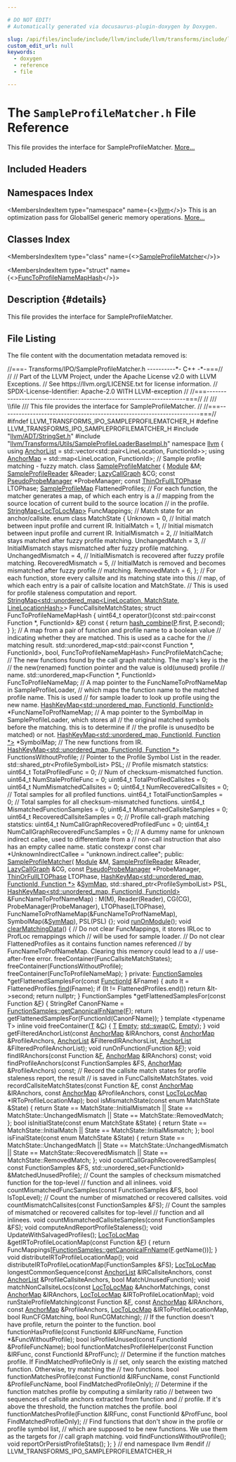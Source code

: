 ```yaml
---

# DO NOT EDIT!
# Automatically generated via docusaurus-plugin-doxygen by Doxygen.

slug: /api/files/include/include/llvm/include/llvm/transforms/include/llvm/transforms/ipo/sampleprofilematcher-h
custom_edit_url: null
keywords:
  - doxygen
  - reference
  - file

---
```





# The `SampleProfileMatcher.h` File Reference

<DoxygenPage pluginConfig={pluginConfig}>

This file provides the interface for SampleProfileMatcher. <a href="#details">More...</a>

## Included Headers

<IncludesList>
<IncludesListItem
  filePath="llvm/ADT/StringSet.h"
  permalink="/docs/api/files/include/include/llvm/include/llvm/adt/stringset-h"
  isLocal="true" />
<IncludesListItem
  filePath="llvm/Transforms/Utils/SampleProfileLoaderBaseImpl.h"
  permalink="/docs/api/files/include/include/llvm/include/llvm/transforms/include/llvm/transforms/utils/sampleprofileloaderbaseimpl-h"
  isLocal="true" />
</IncludesList>

## Namespaces Index

<MembersIndex>

<MembersIndexItem
  type="namespace"
  name={<><a href="/docs/api/namespaces/llvm">llvm</a></>}>
This is an optimization pass for GlobalISel generic memory operations. <a href="/docs/api/namespaces/llvm/#details">More...</a>
</MembersIndexItem>

</MembersIndex>

## Classes Index

<MembersIndex>

<MembersIndexItem
  type="class"
  name={<><a href="/docs/api/classes/llvm/sampleprofilematcher">SampleProfileMatcher</a></>}>
</MembersIndexItem>

<MembersIndexItem
  type="struct"
  name={<><a href="/docs/api/structs/llvm/sampleprofilematcher/functoprofilenamemaphash">FuncToProfileNameMapHash</a></>}>
</MembersIndexItem>

</MembersIndex>

## Description {#details}

This file provides the interface for SampleProfileMatcher.

## File Listing

The file content with the documentation metadata removed is:

<ProgramListing>

<Link id="l00001" /><CodeLine lineNumber="1"><Highlight kind="comment">//===- Transforms/IPO/SampleProfileMatcher.h ----------&#42;- C++ -&#42;-===//</Highlight><Highlight kind="normal"></Highlight></CodeLine>
<Link id="l00002" /><CodeLine lineNumber="2"><Highlight kind="normal"></Highlight><Highlight kind="comment">//</Highlight><Highlight kind="normal"></Highlight></CodeLine>
<Link id="l00003" /><CodeLine lineNumber="3"><Highlight kind="normal"></Highlight><Highlight kind="comment">// Part of the LLVM Project, under the Apache License v2.0 with LLVM Exceptions.</Highlight><Highlight kind="normal"></Highlight></CodeLine>
<Link id="l00004" /><CodeLine lineNumber="4"><Highlight kind="normal"></Highlight><Highlight kind="comment">// See https://llvm.org/LICENSE.txt for license information.</Highlight><Highlight kind="normal"></Highlight></CodeLine>
<Link id="l00005" /><CodeLine lineNumber="5"><Highlight kind="normal"></Highlight><Highlight kind="comment">// SPDX-License-Identifier: Apache-2.0 WITH LLVM-exception</Highlight><Highlight kind="normal"></Highlight></CodeLine>
<Link id="l00006" /><CodeLine lineNumber="6"><Highlight kind="normal"></Highlight><Highlight kind="comment">//</Highlight><Highlight kind="normal"></Highlight></CodeLine>
<Link id="l00007" /><CodeLine lineNumber="7"><Highlight kind="normal"></Highlight><Highlight kind="comment">//===----------------------------------------------------------------------===//</Highlight><Highlight kind="normal"></Highlight></CodeLine>
<Link id="l00008" /><CodeLine lineNumber="8"><Highlight kind="normal"></Highlight><Highlight kind="comment">//</Highlight><Highlight kind="comment"></Highlight></CodeLine>
<Link id="l00009" /><CodeLine lineNumber="9"><Highlight kind="comment">/// \\file</Highlight></CodeLine>
<Link id="l00010" /><CodeLine lineNumber="10"><Highlight kind="comment">/// This file provides the interface for SampleProfileMatcher.</Highlight><Highlight kind="normal"></Highlight></CodeLine>
<Link id="l00011" /><CodeLine lineNumber="11"><Highlight kind="normal"></Highlight><Highlight kind="comment">//</Highlight><Highlight kind="normal"></Highlight></CodeLine>
<Link id="l00012" /><CodeLine lineNumber="12"><Highlight kind="normal"></Highlight><Highlight kind="comment">//===----------------------------------------------------------------------===//</Highlight><Highlight kind="normal"></Highlight></CodeLine>
<Link id="l00013" /><CodeLine lineNumber="13"><Highlight kind="normal"></Highlight></CodeLine>
<Link id="l00014" /><CodeLine lineNumber="14"><Highlight kind="normal"></Highlight><Highlight kind="preprocessor">#ifndef LLVM&#95;TRANSFORMS&#95;IPO&#95;SAMPLEPROFILEMATCHER&#95;H</Highlight><Highlight kind="normal"></Highlight></CodeLine>
<Link id="l00015" /><CodeLine lineNumber="15"><Highlight kind="normal"></Highlight><Highlight kind="preprocessor">#define LLVM&#95;TRANSFORMS&#95;IPO&#95;SAMPLEPROFILEMATCHER&#95;H</Highlight><Highlight kind="normal"></Highlight></CodeLine>
<Link id="l00016" /><CodeLine lineNumber="16"><Highlight kind="normal"></Highlight></CodeLine>
<Link id="l00017" /><CodeLine lineNumber="17"><Highlight kind="normal"></Highlight><Highlight kind="preprocessor">#include &quot;<a href="/docs/api/files/include/include/llvm/include/llvm/adt/stringset-h">llvm/ADT/StringSet.h</a>&quot;</Highlight><Highlight kind="normal"></Highlight></CodeLine>
<Link id="l00018" /><CodeLine lineNumber="18"><Highlight kind="normal"></Highlight><Highlight kind="preprocessor">#include &quot;<a href="/docs/api/files/include/include/llvm/include/llvm/transforms/include/llvm/transforms/utils/sampleprofileloaderbaseimpl-h">llvm/Transforms/Utils/SampleProfileLoaderBaseImpl.h</a>&quot;</Highlight><Highlight kind="normal"></Highlight></CodeLine>
<Link id="l00019" /><CodeLine lineNumber="19"><Highlight kind="normal"></Highlight></CodeLine>
<Link id="l00020" /><CodeLine lineNumber="20"><Highlight kind="normal"></Highlight><Highlight kind="keyword">namespace </Highlight><Highlight kind="normal"><a href="/docs/api/namespaces/llvm">llvm</a> &#123;</Highlight></CodeLine>
<Link id="l00021" /><CodeLine lineNumber="21"><Highlight kind="normal"></Highlight></CodeLine>
<Link id="l00022" /><CodeLine lineNumber="22" lineLink="/docs/api/namespaces/llvm/#ab922ecb2ac147fd3b2816cd1182932d3"><Highlight kind="normal"></Highlight><Highlight kind="keyword">using </Highlight><Highlight kind="normal"><a href="/docs/api/namespaces/llvm/#ab922ecb2ac147fd3b2816cd1182932d3">AnchorList</a> = std::vector&lt;std::pair&lt;LineLocation, FunctionId&gt;&gt;;</Highlight></CodeLine>
<Link id="l00023" /><CodeLine lineNumber="23" lineLink="/docs/api/namespaces/llvm/#a119c56314c891b1049f631457144812f"><Highlight kind="normal"></Highlight><Highlight kind="keyword">using </Highlight><Highlight kind="normal"><a href="/docs/api/namespaces/llvm/#a119c56314c891b1049f631457144812f">AnchorMap</a> = std::map&lt;LineLocation, FunctionId&gt;;</Highlight></CodeLine>
<Link id="l00024" /><CodeLine lineNumber="24"><Highlight kind="normal"></Highlight></CodeLine>
<Link id="l00025" /><CodeLine lineNumber="25"><Highlight kind="normal"></Highlight><Highlight kind="comment">// Sample profile matching - fuzzy match.</Highlight><Highlight kind="normal"></Highlight></CodeLine>
<Link id="l00026" /><CodeLine lineNumber="26" lineLink="/docs/api/classes/llvm/sampleprofilematcher"><Highlight kind="normal"></Highlight><Highlight kind="keyword">class </Highlight><Highlight kind="normal"><a href="/docs/api/classes/llvm/sampleprofilematcher/#a9d575a750ffea9476649ae2b753350af">SampleProfileMatcher</a> &#123;</Highlight></CodeLine>
<Link id="l00027" /><CodeLine lineNumber="27"><Highlight kind="normal">  <a href="/docs/api/classes/llvm/module">Module</a> &amp;M;</Highlight></CodeLine>
<Link id="l00028" /><CodeLine lineNumber="28"><Highlight kind="normal">  <a href="/docs/api/classes/llvm/sampleprof/sampleprofilereader">SampleProfileReader</a> &amp;Reader;</Highlight></CodeLine>
<Link id="l00029" /><CodeLine lineNumber="29"><Highlight kind="normal">  <a href="/docs/api/classes/llvm/lazycallgraph">LazyCallGraph</a> &amp;CG;</Highlight></CodeLine>
<Link id="l00030" /><CodeLine lineNumber="30"><Highlight kind="normal">  </Highlight><Highlight kind="keyword">const</Highlight><Highlight kind="normal"> <a href="/docs/api/classes/llvm/pseudoprobemanager">PseudoProbeManager</a> &#42;ProbeManager;</Highlight></CodeLine>
<Link id="l00031" /><CodeLine lineNumber="31"><Highlight kind="normal">  </Highlight><Highlight kind="keyword">const</Highlight><Highlight kind="normal"> <a href="/docs/api/namespaces/llvm/#a5d737fb4258bb27586a1bffd557fbb49">ThinOrFullLTOPhase</a> LTOPhase;</Highlight></CodeLine>
<Link id="l00032" /><CodeLine lineNumber="32"><Highlight kind="normal">  <a href="/docs/api/classes/llvm/sampleprof/sampleprofilemap">SampleProfileMap</a> FlattenedProfiles;</Highlight></CodeLine>
<Link id="l00033" /><CodeLine lineNumber="33"><Highlight kind="normal">  </Highlight><Highlight kind="comment">// For each function, the matcher generates a map, of which each entry is a</Highlight><Highlight kind="normal"></Highlight></CodeLine>
<Link id="l00034" /><CodeLine lineNumber="34"><Highlight kind="normal">  </Highlight><Highlight kind="comment">// mapping from the source location of current build to the source location</Highlight><Highlight kind="normal"></Highlight></CodeLine>
<Link id="l00035" /><CodeLine lineNumber="35"><Highlight kind="normal">  </Highlight><Highlight kind="comment">// in the profile.</Highlight><Highlight kind="normal"></Highlight></CodeLine>
<Link id="l00036" /><CodeLine lineNumber="36"><Highlight kind="normal">  <a href="/docs/api/classes/llvm/stringmap">StringMap&lt;LocToLocMap&gt;</a> FuncMappings;</Highlight></CodeLine>
<Link id="l00037" /><CodeLine lineNumber="37"><Highlight kind="normal"></Highlight></CodeLine>
<Link id="l00038" /><CodeLine lineNumber="38"><Highlight kind="normal">  </Highlight><Highlight kind="comment">// Match state for an anchor/callsite.</Highlight><Highlight kind="normal"></Highlight></CodeLine>
<Link id="l00039" /><CodeLine lineNumber="39"><Highlight kind="normal">  </Highlight><Highlight kind="keyword">enum class</Highlight><Highlight kind="normal"> MatchState &#123;</Highlight></CodeLine>
<Link id="l00040" /><CodeLine lineNumber="40"><Highlight kind="normal">    Unknown = 0,</Highlight></CodeLine>
<Link id="l00041" /><CodeLine lineNumber="41"><Highlight kind="normal">    </Highlight><Highlight kind="comment">// Initial match between input profile and current IR.</Highlight><Highlight kind="normal"></Highlight></CodeLine>
<Link id="l00042" /><CodeLine lineNumber="42"><Highlight kind="normal">    InitialMatch = 1,</Highlight></CodeLine>
<Link id="l00043" /><CodeLine lineNumber="43"><Highlight kind="normal">    </Highlight><Highlight kind="comment">// Initial mismatch between input profile and current IR.</Highlight><Highlight kind="normal"></Highlight></CodeLine>
<Link id="l00044" /><CodeLine lineNumber="44"><Highlight kind="normal">    InitialMismatch = 2,</Highlight></CodeLine>
<Link id="l00045" /><CodeLine lineNumber="45"><Highlight kind="normal">    </Highlight><Highlight kind="comment">// InitialMatch stays matched after fuzzy profile matching.</Highlight><Highlight kind="normal"></Highlight></CodeLine>
<Link id="l00046" /><CodeLine lineNumber="46"><Highlight kind="normal">    UnchangedMatch = 3,</Highlight></CodeLine>
<Link id="l00047" /><CodeLine lineNumber="47"><Highlight kind="normal">    </Highlight><Highlight kind="comment">// InitialMismatch stays mismatched after fuzzy profile matching.</Highlight><Highlight kind="normal"></Highlight></CodeLine>
<Link id="l00048" /><CodeLine lineNumber="48"><Highlight kind="normal">    UnchangedMismatch = 4,</Highlight></CodeLine>
<Link id="l00049" /><CodeLine lineNumber="49"><Highlight kind="normal">    </Highlight><Highlight kind="comment">// InitialMismatch is recovered after fuzzy profile matching.</Highlight><Highlight kind="normal"></Highlight></CodeLine>
<Link id="l00050" /><CodeLine lineNumber="50"><Highlight kind="normal">    RecoveredMismatch = 5,</Highlight></CodeLine>
<Link id="l00051" /><CodeLine lineNumber="51"><Highlight kind="normal">    </Highlight><Highlight kind="comment">// InitialMatch is removed and becomes mismatched after fuzzy profile</Highlight><Highlight kind="normal"></Highlight></CodeLine>
<Link id="l00052" /><CodeLine lineNumber="52"><Highlight kind="normal">    </Highlight><Highlight kind="comment">// matching.</Highlight><Highlight kind="normal"></Highlight></CodeLine>
<Link id="l00053" /><CodeLine lineNumber="53"><Highlight kind="normal">    RemovedMatch = 6,</Highlight></CodeLine>
<Link id="l00054" /><CodeLine lineNumber="54"><Highlight kind="normal">  &#125;;</Highlight></CodeLine>
<Link id="l00055" /><CodeLine lineNumber="55"><Highlight kind="normal"></Highlight></CodeLine>
<Link id="l00056" /><CodeLine lineNumber="56"><Highlight kind="normal">  </Highlight><Highlight kind="comment">// For each function, store every callsite and its matching state into this</Highlight><Highlight kind="normal"></Highlight></CodeLine>
<Link id="l00057" /><CodeLine lineNumber="57"><Highlight kind="normal">  </Highlight><Highlight kind="comment">// map, of which each entry is a pair of callsite location and MatchState.</Highlight><Highlight kind="normal"></Highlight></CodeLine>
<Link id="l00058" /><CodeLine lineNumber="58"><Highlight kind="normal">  </Highlight><Highlight kind="comment">// This is used for profile staleness computation and report.</Highlight><Highlight kind="normal"></Highlight></CodeLine>
<Link id="l00059" /><CodeLine lineNumber="59"><Highlight kind="normal">  <a href="/docs/api/classes/llvm/stringmap">StringMap&lt;std::unordered&#95;map&lt;LineLocation, MatchState, LineLocationHash&gt;</a>&gt;</Highlight></CodeLine>
<Link id="l00060" /><CodeLine lineNumber="60"><Highlight kind="normal">      FuncCallsiteMatchStates;</Highlight></CodeLine>
<Link id="l00061" /><CodeLine lineNumber="61"><Highlight kind="normal"></Highlight></CodeLine>
<Link id="l00062" /><CodeLine lineNumber="62"><Highlight kind="normal">  </Highlight><Highlight kind="keyword">struct </Highlight><Highlight kind="normal">FuncToProfileNameMapHash &#123;</Highlight></CodeLine>
<Link id="l00063" /><CodeLine lineNumber="63"><Highlight kind="normal">    uint64&#95;t</Highlight></CodeLine>
<Link id="l00064" /><CodeLine lineNumber="64"><Highlight kind="normal">    operator()(</Highlight><Highlight kind="keyword">const</Highlight><Highlight kind="normal"> std::pair&lt;const Function &#42;, FunctionId&gt; &amp;<a href="/docs/api/files/lib/lib/option/option-cpp/#a04665169063c8ca1f2ea96c27fc7c2b2">P</a>)</Highlight><Highlight kind="keyword"> const </Highlight><Highlight kind="normal">&#123;</Highlight></CodeLine>
<Link id="l00065" /><CodeLine lineNumber="65"><Highlight kind="normal">      </Highlight><Highlight kind="keywordflow">return</Highlight><Highlight kind="normal"> <a href="/docs/api/namespaces/llvm/#add71474638430694c84640146383fc44">hash&#95;combine</a>(<a href="/docs/api/files/lib/lib/option/option-cpp/#a04665169063c8ca1f2ea96c27fc7c2b2">P</a>.first, <a href="/docs/api/files/lib/lib/option/option-cpp/#a04665169063c8ca1f2ea96c27fc7c2b2">P</a>.second);</Highlight></CodeLine>
<Link id="l00066" /><CodeLine lineNumber="66"><Highlight kind="normal">    &#125;</Highlight></CodeLine>
<Link id="l00067" /><CodeLine lineNumber="67"><Highlight kind="normal">  &#125;;</Highlight></CodeLine>
<Link id="l00068" /><CodeLine lineNumber="68"><Highlight kind="normal">  </Highlight><Highlight kind="comment">// A map from a pair of function and profile name to a boolean value</Highlight><Highlight kind="normal"></Highlight></CodeLine>
<Link id="l00069" /><CodeLine lineNumber="69"><Highlight kind="normal">  </Highlight><Highlight kind="comment">// indicating whether they are matched. This is used as a cache for the</Highlight><Highlight kind="normal"></Highlight></CodeLine>
<Link id="l00070" /><CodeLine lineNumber="70"><Highlight kind="normal">  </Highlight><Highlight kind="comment">// matching result.</Highlight><Highlight kind="normal"></Highlight></CodeLine>
<Link id="l00071" /><CodeLine lineNumber="71"><Highlight kind="normal">  std::unordered&#95;map&lt;std::pair&lt;const Function &#42;, FunctionId&gt;, bool,</Highlight></CodeLine>
<Link id="l00072" /><CodeLine lineNumber="72"><Highlight kind="normal">                     FuncToProfileNameMapHash&gt;</Highlight></CodeLine>
<Link id="l00073" /><CodeLine lineNumber="73"><Highlight kind="normal">      FuncProfileMatchCache;</Highlight></CodeLine>
<Link id="l00074" /><CodeLine lineNumber="74"><Highlight kind="normal">  </Highlight><Highlight kind="comment">// The new functions found by the call graph matching. The map&#39;s key is the</Highlight><Highlight kind="normal"></Highlight></CodeLine>
<Link id="l00075" /><CodeLine lineNumber="75"><Highlight kind="normal">  </Highlight><Highlight kind="comment">// the new(renamed) function pointer and the value is old(unused) profile</Highlight><Highlight kind="normal"></Highlight></CodeLine>
<Link id="l00076" /><CodeLine lineNumber="76"><Highlight kind="normal">  </Highlight><Highlight kind="comment">// name.</Highlight><Highlight kind="normal"></Highlight></CodeLine>
<Link id="l00077" /><CodeLine lineNumber="77"><Highlight kind="normal">  std::unordered&#95;map&lt;Function &#42;, FunctionId&gt; FuncToProfileNameMap;</Highlight></CodeLine>
<Link id="l00078" /><CodeLine lineNumber="78"><Highlight kind="normal"></Highlight></CodeLine>
<Link id="l00079" /><CodeLine lineNumber="79"><Highlight kind="normal">  </Highlight><Highlight kind="comment">// A map pointer to the FuncNameToProfNameMap in SampleProfileLoader,</Highlight><Highlight kind="normal"></Highlight></CodeLine>
<Link id="l00080" /><CodeLine lineNumber="80"><Highlight kind="normal">  </Highlight><Highlight kind="comment">// which maps the function name to the matched profile name. This is used</Highlight><Highlight kind="normal"></Highlight></CodeLine>
<Link id="l00081" /><CodeLine lineNumber="81"><Highlight kind="normal">  </Highlight><Highlight kind="comment">// for sample loader to look up profile using the new name.</Highlight><Highlight kind="normal"></Highlight></CodeLine>
<Link id="l00082" /><CodeLine lineNumber="82"><Highlight kind="normal">  <a href="/docs/api/classes/llvm/sampleprof/hashkeymap">HashKeyMap&lt;std::unordered&#95;map, FunctionId, FunctionId&gt;</a> &#42;FuncNameToProfNameMap;</Highlight></CodeLine>
<Link id="l00083" /><CodeLine lineNumber="83"><Highlight kind="normal"></Highlight></CodeLine>
<Link id="l00084" /><CodeLine lineNumber="84"><Highlight kind="normal">  </Highlight><Highlight kind="comment">// A map pointer to the SymbolMap in SampleProfileLoader, which stores all</Highlight><Highlight kind="normal"></Highlight></CodeLine>
<Link id="l00085" /><CodeLine lineNumber="85"><Highlight kind="normal">  </Highlight><Highlight kind="comment">// the original matched symbols before the matching. this is to determine if</Highlight><Highlight kind="normal"></Highlight></CodeLine>
<Link id="l00086" /><CodeLine lineNumber="86"><Highlight kind="normal">  </Highlight><Highlight kind="comment">// the profile is unused(to be matched) or not.</Highlight><Highlight kind="normal"></Highlight></CodeLine>
<Link id="l00087" /><CodeLine lineNumber="87"><Highlight kind="normal">  <a href="/docs/api/classes/llvm/sampleprof/hashkeymap">HashKeyMap&lt;std::unordered&#95;map, FunctionId, Function &#42;&gt;</a> &#42;SymbolMap;</Highlight></CodeLine>
<Link id="l00088" /><CodeLine lineNumber="88"><Highlight kind="normal"></Highlight></CodeLine>
<Link id="l00089" /><CodeLine lineNumber="89"><Highlight kind="normal">  </Highlight><Highlight kind="comment">// The new functions from IR.</Highlight><Highlight kind="normal"></Highlight></CodeLine>
<Link id="l00090" /><CodeLine lineNumber="90"><Highlight kind="normal">  <a href="/docs/api/classes/llvm/sampleprof/hashkeymap">HashKeyMap&lt;std::unordered&#95;map, FunctionId, Function &#42;&gt;</a></Highlight></CodeLine>
<Link id="l00091" /><CodeLine lineNumber="91"><Highlight kind="normal">      FunctionsWithoutProfile;</Highlight></CodeLine>
<Link id="l00092" /><CodeLine lineNumber="92"><Highlight kind="normal"></Highlight></CodeLine>
<Link id="l00093" /><CodeLine lineNumber="93"><Highlight kind="normal">  </Highlight><Highlight kind="comment">// Pointer to the Profile Symbol List in the reader.</Highlight><Highlight kind="normal"></Highlight></CodeLine>
<Link id="l00094" /><CodeLine lineNumber="94"><Highlight kind="normal">  std::shared&#95;ptr&lt;ProfileSymbolList&gt; PSL;</Highlight></CodeLine>
<Link id="l00095" /><CodeLine lineNumber="95"><Highlight kind="normal"></Highlight></CodeLine>
<Link id="l00096" /><CodeLine lineNumber="96"><Highlight kind="normal">  </Highlight><Highlight kind="comment">// Profile mismatch statstics:</Highlight><Highlight kind="normal"></Highlight></CodeLine>
<Link id="l00097" /><CodeLine lineNumber="97"><Highlight kind="normal">  uint64&#95;t TotalProfiledFunc = 0;</Highlight></CodeLine>
<Link id="l00098" /><CodeLine lineNumber="98"><Highlight kind="normal">  </Highlight><Highlight kind="comment">// Num of checksum-mismatched function.</Highlight><Highlight kind="normal"></Highlight></CodeLine>
<Link id="l00099" /><CodeLine lineNumber="99"><Highlight kind="normal">  uint64&#95;t NumStaleProfileFunc = 0;</Highlight></CodeLine>
<Link id="l00100" /><CodeLine lineNumber="100"><Highlight kind="normal">  uint64&#95;t TotalProfiledCallsites = 0;</Highlight></CodeLine>
<Link id="l00101" /><CodeLine lineNumber="101"><Highlight kind="normal">  uint64&#95;t NumMismatchedCallsites = 0;</Highlight></CodeLine>
<Link id="l00102" /><CodeLine lineNumber="102"><Highlight kind="normal">  uint64&#95;t NumRecoveredCallsites = 0;</Highlight></CodeLine>
<Link id="l00103" /><CodeLine lineNumber="103"><Highlight kind="normal">  </Highlight><Highlight kind="comment">// Total samples for all profiled functions.</Highlight><Highlight kind="normal"></Highlight></CodeLine>
<Link id="l00104" /><CodeLine lineNumber="104"><Highlight kind="normal">  uint64&#95;t TotalFunctionSamples = 0;</Highlight></CodeLine>
<Link id="l00105" /><CodeLine lineNumber="105"><Highlight kind="normal">  </Highlight><Highlight kind="comment">// Total samples for all checksum-mismatched functions.</Highlight><Highlight kind="normal"></Highlight></CodeLine>
<Link id="l00106" /><CodeLine lineNumber="106"><Highlight kind="normal">  uint64&#95;t MismatchedFunctionSamples = 0;</Highlight></CodeLine>
<Link id="l00107" /><CodeLine lineNumber="107"><Highlight kind="normal">  uint64&#95;t MismatchedCallsiteSamples = 0;</Highlight></CodeLine>
<Link id="l00108" /><CodeLine lineNumber="108"><Highlight kind="normal">  uint64&#95;t RecoveredCallsiteSamples = 0;</Highlight></CodeLine>
<Link id="l00109" /><CodeLine lineNumber="109"><Highlight kind="normal"></Highlight></CodeLine>
<Link id="l00110" /><CodeLine lineNumber="110"><Highlight kind="normal">  </Highlight><Highlight kind="comment">// Profile call-graph matching statstics:</Highlight><Highlight kind="normal"></Highlight></CodeLine>
<Link id="l00111" /><CodeLine lineNumber="111"><Highlight kind="normal">  uint64&#95;t NumCallGraphRecoveredProfiledFunc = 0;</Highlight></CodeLine>
<Link id="l00112" /><CodeLine lineNumber="112"><Highlight kind="normal">  uint64&#95;t NumCallGraphRecoveredFuncSamples = 0;</Highlight></CodeLine>
<Link id="l00113" /><CodeLine lineNumber="113"><Highlight kind="normal"></Highlight></CodeLine>
<Link id="l00114" /><CodeLine lineNumber="114"><Highlight kind="normal">  </Highlight><Highlight kind="comment">// A dummy name for unknown indirect callee, used to differentiate from a</Highlight><Highlight kind="normal"></Highlight></CodeLine>
<Link id="l00115" /><CodeLine lineNumber="115"><Highlight kind="normal">  </Highlight><Highlight kind="comment">// non-call instruction that also has an empty callee name.</Highlight><Highlight kind="normal"></Highlight></CodeLine>
<Link id="l00116" /><CodeLine lineNumber="116"><Highlight kind="normal">  </Highlight><Highlight kind="keyword">static</Highlight><Highlight kind="normal"> </Highlight><Highlight kind="keyword">constexpr</Highlight><Highlight kind="normal"> </Highlight><Highlight kind="keyword">const</Highlight><Highlight kind="normal"> </Highlight><Highlight kind="keywordtype">char</Highlight><Highlight kind="normal"> &#42;UnknownIndirectCallee =</Highlight></CodeLine>
<Link id="l00117" /><CodeLine lineNumber="117"><Highlight kind="normal">      </Highlight><Highlight kind="stringliteral">&quot;unknown.indirect.callee&quot;</Highlight><Highlight kind="normal">;</Highlight></CodeLine>
<Link id="l00118" /><CodeLine lineNumber="118"><Highlight kind="normal"></Highlight></CodeLine>
<Link id="l00119" /><CodeLine lineNumber="119"><Highlight kind="normal"></Highlight><Highlight kind="keyword">public</Highlight><Highlight kind="normal">:</Highlight></CodeLine>
<Link id="l00120" /><CodeLine lineNumber="120" lineLink="/docs/api/classes/llvm/sampleprofilematcher/#a9d575a750ffea9476649ae2b753350af"><Highlight kind="normal">  <a href="/docs/api/classes/llvm/sampleprofilematcher/#a9d575a750ffea9476649ae2b753350af">SampleProfileMatcher</a>(</Highlight></CodeLine>
<Link id="l00121" /><CodeLine lineNumber="121"><Highlight kind="normal">      <a href="/docs/api/classes/llvm/module">Module</a> &amp;M, <a href="/docs/api/classes/llvm/sampleprof/sampleprofilereader">SampleProfileReader</a> &amp;Reader, <a href="/docs/api/classes/llvm/lazycallgraph">LazyCallGraph</a> &amp;CG,</Highlight></CodeLine>
<Link id="l00122" /><CodeLine lineNumber="122"><Highlight kind="normal">      </Highlight><Highlight kind="keyword">const</Highlight><Highlight kind="normal"> <a href="/docs/api/classes/llvm/pseudoprobemanager">PseudoProbeManager</a> &#42;ProbeManager, <a href="/docs/api/namespaces/llvm/#a5d737fb4258bb27586a1bffd557fbb49">ThinOrFullLTOPhase</a> LTOPhase,</Highlight></CodeLine>
<Link id="l00123" /><CodeLine lineNumber="123"><Highlight kind="normal">      <a href="/docs/api/classes/llvm/sampleprof/hashkeymap">HashKeyMap&lt;std::unordered&#95;map, FunctionId, Function &#42;&gt;</a> &amp;<a href="/docs/api/structs/symmap">SymMap</a>,</Highlight></CodeLine>
<Link id="l00124" /><CodeLine lineNumber="124"><Highlight kind="normal">      std::shared&#95;ptr&lt;ProfileSymbolList&gt; PSL,</Highlight></CodeLine>
<Link id="l00125" /><CodeLine lineNumber="125"><Highlight kind="normal">      <a href="/docs/api/classes/llvm/sampleprof/hashkeymap">HashKeyMap&lt;std::unordered&#95;map, FunctionId, FunctionId&gt;</a></Highlight></CodeLine>
<Link id="l00126" /><CodeLine lineNumber="126"><Highlight kind="normal">          &amp;FuncNameToProfNameMap)</Highlight></CodeLine>
<Link id="l00127" /><CodeLine lineNumber="127"><Highlight kind="normal">      : M(M), Reader(Reader), CG(CG), ProbeManager(ProbeManager),</Highlight></CodeLine>
<Link id="l00128" /><CodeLine lineNumber="128"><Highlight kind="normal">        LTOPhase(LTOPhase), FuncNameToProfNameMap(&amp;FuncNameToProfNameMap),</Highlight></CodeLine>
<Link id="l00129" /><CodeLine lineNumber="129"><Highlight kind="normal">        SymbolMap(&amp;<a href="/docs/api/structs/symmap">SymMap</a>), PSL(PSL) &#123;&#125;;</Highlight></CodeLine>
<Link id="l00130" /><CodeLine lineNumber="130"><Highlight kind="normal">  </Highlight><Highlight kind="keywordtype">void</Highlight><Highlight kind="normal"> <a href="/docs/api/classes/llvm/sampleprofilematcher/#a5031837ecbfce3c5c2811da239ba777e">runOnModule</a>();</Highlight></CodeLine>
<Link id="l00131" /><CodeLine lineNumber="131" lineLink="/docs/api/classes/llvm/sampleprofilematcher/#ac46a82d65c568d23542b5e44e0b89206"><Highlight kind="normal">  </Highlight><Highlight kind="keywordtype">void</Highlight><Highlight kind="normal"> <a href="/docs/api/classes/llvm/sampleprofilematcher/#ac46a82d65c568d23542b5e44e0b89206">clearMatchingData</a>() &#123;</Highlight></CodeLine>
<Link id="l00132" /><CodeLine lineNumber="132"><Highlight kind="normal">    </Highlight><Highlight kind="comment">// Do not clear FuncMappings, it stores IRLoc to ProfLoc remappings which</Highlight><Highlight kind="normal"></Highlight></CodeLine>
<Link id="l00133" /><CodeLine lineNumber="133"><Highlight kind="normal">    </Highlight><Highlight kind="comment">// will be used for sample loader.</Highlight><Highlight kind="normal"></Highlight></CodeLine>
<Link id="l00134" /><CodeLine lineNumber="134"><Highlight kind="normal">    </Highlight><Highlight kind="comment">// Do not clear FlattenedProfiles as it contains function names referenced</Highlight><Highlight kind="normal"></Highlight></CodeLine>
<Link id="l00135" /><CodeLine lineNumber="135"><Highlight kind="normal">    </Highlight><Highlight kind="comment">// by FuncNameToProfNameMap. Clearing this memory could lead to a</Highlight><Highlight kind="normal"></Highlight></CodeLine>
<Link id="l00136" /><CodeLine lineNumber="136"><Highlight kind="normal">    </Highlight><Highlight kind="comment">// use-after-free error.</Highlight><Highlight kind="normal"></Highlight></CodeLine>
<Link id="l00137" /><CodeLine lineNumber="137"><Highlight kind="normal">    freeContainer(FuncCallsiteMatchStates);</Highlight></CodeLine>
<Link id="l00138" /><CodeLine lineNumber="138"><Highlight kind="normal">    freeContainer(FunctionsWithoutProfile);</Highlight></CodeLine>
<Link id="l00139" /><CodeLine lineNumber="139"><Highlight kind="normal">    freeContainer(FuncToProfileNameMap);</Highlight></CodeLine>
<Link id="l00140" /><CodeLine lineNumber="140"><Highlight kind="normal">  &#125;</Highlight></CodeLine>
<Link id="l00141" /><CodeLine lineNumber="141"><Highlight kind="normal"></Highlight></CodeLine>
<Link id="l00142" /><CodeLine lineNumber="142"><Highlight kind="normal"></Highlight><Highlight kind="keyword">private</Highlight><Highlight kind="normal">:</Highlight></CodeLine>
<Link id="l00143" /><CodeLine lineNumber="143"><Highlight kind="normal">  <a href="/docs/api/classes/llvm/sampleprof/functionsamples">FunctionSamples</a> &#42;getFlattenedSamplesFor(</Highlight><Highlight kind="keyword">const</Highlight><Highlight kind="normal"> <a href="/docs/api/classes/llvm/sampleprof/functionid">FunctionId</a> &amp;Fname) &#123;</Highlight></CodeLine>
<Link id="l00144" /><CodeLine lineNumber="144"><Highlight kind="normal">    </Highlight><Highlight kind="keyword">auto</Highlight><Highlight kind="normal"> It = FlattenedProfiles.<a href="/docs/api/classes/llvm/sampleprof/sampleprofilemap/#a1cdf9b220ee713c505287c0f2c6969c0">find</a>(Fname);</Highlight></CodeLine>
<Link id="l00145" /><CodeLine lineNumber="145"><Highlight kind="normal">    </Highlight><Highlight kind="keywordflow">if</Highlight><Highlight kind="normal"> (It != FlattenedProfiles.end())</Highlight></CodeLine>
<Link id="l00146" /><CodeLine lineNumber="146"><Highlight kind="normal">      </Highlight><Highlight kind="keywordflow">return</Highlight><Highlight kind="normal"> &amp;It-&gt;second;</Highlight></CodeLine>
<Link id="l00147" /><CodeLine lineNumber="147"><Highlight kind="normal">    </Highlight><Highlight kind="keywordflow">return</Highlight><Highlight kind="normal"> </Highlight><Highlight kind="keyword">nullptr</Highlight><Highlight kind="normal">;</Highlight></CodeLine>
<Link id="l00148" /><CodeLine lineNumber="148"><Highlight kind="normal">  &#125;</Highlight></CodeLine>
<Link id="l00149" /><CodeLine lineNumber="149"><Highlight kind="normal">  FunctionSamples &#42;getFlattenedSamplesFor(</Highlight><Highlight kind="keyword">const</Highlight><Highlight kind="normal"> Function &amp;<a href="/docs/api/files/lib/lib/support/md5-cpp/#a96d73bbd7af15cb1fc38c3f4a3bd82e9">F</a>) &#123;</Highlight></CodeLine>
<Link id="l00150" /><CodeLine lineNumber="150"><Highlight kind="normal">    StringRef CanonFName = <a href="/docs/api/classes/llvm/sampleprof/functionsamples/#aa7122a07ea48e47fc71083e68b829003">FunctionSamples::getCanonicalFnName</a>(<a href="/docs/api/files/lib/lib/support/md5-cpp/#a96d73bbd7af15cb1fc38c3f4a3bd82e9">F</a>);</Highlight></CodeLine>
<Link id="l00151" /><CodeLine lineNumber="151"><Highlight kind="normal">    </Highlight><Highlight kind="keywordflow">return</Highlight><Highlight kind="normal"> getFlattenedSamplesFor(FunctionId(CanonFName));</Highlight></CodeLine>
<Link id="l00152" /><CodeLine lineNumber="152"><Highlight kind="normal">  &#125;</Highlight></CodeLine>
<Link id="l00153" /><CodeLine lineNumber="153"><Highlight kind="normal">  </Highlight><Highlight kind="keyword">template</Highlight><Highlight kind="normal"> &lt;</Highlight><Highlight kind="keyword">typename</Highlight><Highlight kind="normal"> T&gt; </Highlight><Highlight kind="keyword">inline</Highlight><Highlight kind="normal"> </Highlight><Highlight kind="keywordtype">void</Highlight><Highlight kind="normal"> freeContainer(<a href="/docs/api/files/lib/lib/target/lib/target/mips/mips16isellowering-cpp/#a0acb682b8260ab1c60b918599864e2e5">T</a> &amp;<a href="/docs/api/namespaces/llvm/callingconv/#ac6aa1387c4375260e2468eb5a77fdb4cafd841a49aec1539bc88abc8ff9e170fb">C</a>) &#123;</Highlight></CodeLine>
<Link id="l00154" /><CodeLine lineNumber="154"><Highlight kind="normal">    <a href="/docs/api/files/lib/lib/target/lib/target/mips/mips16isellowering-cpp/#a0acb682b8260ab1c60b918599864e2e5">T</a> <a href="/docs/api/files/lib/lib/debuginfo/lib/debuginfo/codeview/typehashing-cpp/#a066f917f4a73ce07260b0e4262be92ba">Empty</a>;</Highlight></CodeLine>
<Link id="l00155" /><CodeLine lineNumber="155"><Highlight kind="normal">    <a href="/docs/api/namespaces/std/#ab8424022895aee3e366fb9a32f2883cb">std::swap</a>(<a href="/docs/api/namespaces/llvm/callingconv/#ac6aa1387c4375260e2468eb5a77fdb4cafd841a49aec1539bc88abc8ff9e170fb">C</a>, <a href="/docs/api/files/lib/lib/debuginfo/lib/debuginfo/codeview/typehashing-cpp/#a066f917f4a73ce07260b0e4262be92ba">Empty</a>);</Highlight></CodeLine>
<Link id="l00156" /><CodeLine lineNumber="156"><Highlight kind="normal">  &#125;</Highlight></CodeLine>
<Link id="l00157" /><CodeLine lineNumber="157"><Highlight kind="normal">  </Highlight><Highlight kind="keywordtype">void</Highlight><Highlight kind="normal"> getFilteredAnchorList(</Highlight><Highlight kind="keyword">const</Highlight><Highlight kind="normal"> <a href="/docs/api/namespaces/llvm/#a119c56314c891b1049f631457144812f">AnchorMap</a> &amp;IRAnchors,</Highlight></CodeLine>
<Link id="l00158" /><CodeLine lineNumber="158"><Highlight kind="normal">                             </Highlight><Highlight kind="keyword">const</Highlight><Highlight kind="normal"> <a href="/docs/api/namespaces/llvm/#a119c56314c891b1049f631457144812f">AnchorMap</a> &amp;ProfileAnchors,</Highlight></CodeLine>
<Link id="l00159" /><CodeLine lineNumber="159"><Highlight kind="normal">                             <a href="/docs/api/namespaces/llvm/#ab922ecb2ac147fd3b2816cd1182932d3">AnchorList</a> &amp;FilteredIRAnchorsList,</Highlight></CodeLine>
<Link id="l00160" /><CodeLine lineNumber="160"><Highlight kind="normal">                             <a href="/docs/api/namespaces/llvm/#ab922ecb2ac147fd3b2816cd1182932d3">AnchorList</a> &amp;FilteredProfileAnchorList);</Highlight></CodeLine>
<Link id="l00161" /><CodeLine lineNumber="161"><Highlight kind="normal">  </Highlight><Highlight kind="keywordtype">void</Highlight><Highlight kind="normal"> runOnFunction(Function &amp;<a href="/docs/api/files/lib/lib/support/md5-cpp/#a96d73bbd7af15cb1fc38c3f4a3bd82e9">F</a>);</Highlight></CodeLine>
<Link id="l00162" /><CodeLine lineNumber="162"><Highlight kind="normal">  </Highlight><Highlight kind="keywordtype">void</Highlight><Highlight kind="normal"> findIRAnchors(</Highlight><Highlight kind="keyword">const</Highlight><Highlight kind="normal"> Function &amp;<a href="/docs/api/files/lib/lib/support/md5-cpp/#a96d73bbd7af15cb1fc38c3f4a3bd82e9">F</a>, <a href="/docs/api/namespaces/llvm/#a119c56314c891b1049f631457144812f">AnchorMap</a> &amp;IRAnchors) </Highlight><Highlight kind="keyword">const</Highlight><Highlight kind="normal">;</Highlight></CodeLine>
<Link id="l00163" /><CodeLine lineNumber="163"><Highlight kind="normal">  </Highlight><Highlight kind="keywordtype">void</Highlight><Highlight kind="normal"> findProfileAnchors(</Highlight><Highlight kind="keyword">const</Highlight><Highlight kind="normal"> FunctionSamples &amp;FS,</Highlight></CodeLine>
<Link id="l00164" /><CodeLine lineNumber="164"><Highlight kind="normal">                          <a href="/docs/api/namespaces/llvm/#a119c56314c891b1049f631457144812f">AnchorMap</a> &amp;ProfileAnchors) </Highlight><Highlight kind="keyword">const</Highlight><Highlight kind="normal">;</Highlight></CodeLine>
<Link id="l00165" /><CodeLine lineNumber="165"><Highlight kind="normal">  </Highlight><Highlight kind="comment">// Record the callsite match states for profile staleness report, the result</Highlight><Highlight kind="normal"></Highlight></CodeLine>
<Link id="l00166" /><CodeLine lineNumber="166"><Highlight kind="normal">  </Highlight><Highlight kind="comment">// is saved in FuncCallsiteMatchStates.</Highlight><Highlight kind="normal"></Highlight></CodeLine>
<Link id="l00167" /><CodeLine lineNumber="167"><Highlight kind="normal">  </Highlight><Highlight kind="keywordtype">void</Highlight><Highlight kind="normal"> recordCallsiteMatchStates(</Highlight><Highlight kind="keyword">const</Highlight><Highlight kind="normal"> Function &amp;<a href="/docs/api/files/lib/lib/support/md5-cpp/#a96d73bbd7af15cb1fc38c3f4a3bd82e9">F</a>, </Highlight><Highlight kind="keyword">const</Highlight><Highlight kind="normal"> <a href="/docs/api/namespaces/llvm/#a119c56314c891b1049f631457144812f">AnchorMap</a> &amp;IRAnchors,</Highlight></CodeLine>
<Link id="l00168" /><CodeLine lineNumber="168"><Highlight kind="normal">                                 </Highlight><Highlight kind="keyword">const</Highlight><Highlight kind="normal"> <a href="/docs/api/namespaces/llvm/#a119c56314c891b1049f631457144812f">AnchorMap</a> &amp;ProfileAnchors,</Highlight></CodeLine>
<Link id="l00169" /><CodeLine lineNumber="169"><Highlight kind="normal">                                 </Highlight><Highlight kind="keyword">const</Highlight><Highlight kind="normal"> <a href="/docs/api/namespaces/llvm/sampleprof/#ac5c498b2a2603e7b437b91b6dcd3a9f9">LocToLocMap</a> &#42;IRToProfileLocationMap);</Highlight></CodeLine>
<Link id="l00170" /><CodeLine lineNumber="170"><Highlight kind="normal"></Highlight></CodeLine>
<Link id="l00171" /><CodeLine lineNumber="171"><Highlight kind="normal">  </Highlight><Highlight kind="keywordtype">bool</Highlight><Highlight kind="normal"> isMismatchState(</Highlight><Highlight kind="keyword">const</Highlight><Highlight kind="normal"> </Highlight><Highlight kind="keyword">enum</Highlight><Highlight kind="normal"> MatchState &amp;State) &#123;</Highlight></CodeLine>
<Link id="l00172" /><CodeLine lineNumber="172"><Highlight kind="normal">    </Highlight><Highlight kind="keywordflow">return</Highlight><Highlight kind="normal"> State == MatchState::InitialMismatch ||</Highlight></CodeLine>
<Link id="l00173" /><CodeLine lineNumber="173"><Highlight kind="normal">           State == MatchState::UnchangedMismatch ||</Highlight></CodeLine>
<Link id="l00174" /><CodeLine lineNumber="174"><Highlight kind="normal">           State == MatchState::RemovedMatch;</Highlight></CodeLine>
<Link id="l00175" /><CodeLine lineNumber="175"><Highlight kind="normal">  &#125;;</Highlight></CodeLine>
<Link id="l00176" /><CodeLine lineNumber="176"><Highlight kind="normal"></Highlight></CodeLine>
<Link id="l00177" /><CodeLine lineNumber="177"><Highlight kind="normal">  </Highlight><Highlight kind="keywordtype">bool</Highlight><Highlight kind="normal"> isInitialState(</Highlight><Highlight kind="keyword">const</Highlight><Highlight kind="normal"> </Highlight><Highlight kind="keyword">enum</Highlight><Highlight kind="normal"> MatchState &amp;State) &#123;</Highlight></CodeLine>
<Link id="l00178" /><CodeLine lineNumber="178"><Highlight kind="normal">    </Highlight><Highlight kind="keywordflow">return</Highlight><Highlight kind="normal"> State == MatchState::InitialMatch ||</Highlight></CodeLine>
<Link id="l00179" /><CodeLine lineNumber="179"><Highlight kind="normal">           State == MatchState::InitialMismatch;</Highlight></CodeLine>
<Link id="l00180" /><CodeLine lineNumber="180"><Highlight kind="normal">  &#125;;</Highlight></CodeLine>
<Link id="l00181" /><CodeLine lineNumber="181"><Highlight kind="normal"></Highlight></CodeLine>
<Link id="l00182" /><CodeLine lineNumber="182"><Highlight kind="normal">  </Highlight><Highlight kind="keywordtype">bool</Highlight><Highlight kind="normal"> isFinalState(</Highlight><Highlight kind="keyword">const</Highlight><Highlight kind="normal"> </Highlight><Highlight kind="keyword">enum</Highlight><Highlight kind="normal"> MatchState &amp;State) &#123;</Highlight></CodeLine>
<Link id="l00183" /><CodeLine lineNumber="183"><Highlight kind="normal">    </Highlight><Highlight kind="keywordflow">return</Highlight><Highlight kind="normal"> State == MatchState::UnchangedMatch ||</Highlight></CodeLine>
<Link id="l00184" /><CodeLine lineNumber="184"><Highlight kind="normal">           State == MatchState::UnchangedMismatch ||</Highlight></CodeLine>
<Link id="l00185" /><CodeLine lineNumber="185"><Highlight kind="normal">           State == MatchState::RecoveredMismatch ||</Highlight></CodeLine>
<Link id="l00186" /><CodeLine lineNumber="186"><Highlight kind="normal">           State == MatchState::RemovedMatch;</Highlight></CodeLine>
<Link id="l00187" /><CodeLine lineNumber="187"><Highlight kind="normal">  &#125;;</Highlight></CodeLine>
<Link id="l00188" /><CodeLine lineNumber="188"><Highlight kind="normal"></Highlight></CodeLine>
<Link id="l00189" /><CodeLine lineNumber="189"><Highlight kind="normal">  </Highlight><Highlight kind="keywordtype">void</Highlight><Highlight kind="normal"> countCallGraphRecoveredSamples(</Highlight></CodeLine>
<Link id="l00190" /><CodeLine lineNumber="190"><Highlight kind="normal">      </Highlight><Highlight kind="keyword">const</Highlight><Highlight kind="normal"> FunctionSamples &amp;FS,</Highlight></CodeLine>
<Link id="l00191" /><CodeLine lineNumber="191"><Highlight kind="normal">      std::unordered&#95;set&lt;FunctionId&gt; &amp;MatchedUnusedProfile);</Highlight></CodeLine>
<Link id="l00192" /><CodeLine lineNumber="192"><Highlight kind="normal">  </Highlight><Highlight kind="comment">// Count the samples of checksum mismatched function for the top-level</Highlight><Highlight kind="normal"></Highlight></CodeLine>
<Link id="l00193" /><CodeLine lineNumber="193"><Highlight kind="normal">  </Highlight><Highlight kind="comment">// function and all inlinees.</Highlight><Highlight kind="normal"></Highlight></CodeLine>
<Link id="l00194" /><CodeLine lineNumber="194"><Highlight kind="normal">  </Highlight><Highlight kind="keywordtype">void</Highlight><Highlight kind="normal"> countMismatchedFuncSamples(</Highlight><Highlight kind="keyword">const</Highlight><Highlight kind="normal"> FunctionSamples &amp;FS, </Highlight><Highlight kind="keywordtype">bool</Highlight><Highlight kind="normal"> IsTopLevel);</Highlight></CodeLine>
<Link id="l00195" /><CodeLine lineNumber="195"><Highlight kind="normal">  </Highlight><Highlight kind="comment">// Count the number of mismatched or recovered callsites.</Highlight><Highlight kind="normal"></Highlight></CodeLine>
<Link id="l00196" /><CodeLine lineNumber="196"><Highlight kind="normal">  </Highlight><Highlight kind="keywordtype">void</Highlight><Highlight kind="normal"> countMismatchCallsites(</Highlight><Highlight kind="keyword">const</Highlight><Highlight kind="normal"> FunctionSamples &amp;FS);</Highlight></CodeLine>
<Link id="l00197" /><CodeLine lineNumber="197"><Highlight kind="normal">  </Highlight><Highlight kind="comment">// Count the samples of mismatched or recovered callsites for top-level</Highlight><Highlight kind="normal"></Highlight></CodeLine>
<Link id="l00198" /><CodeLine lineNumber="198"><Highlight kind="normal">  </Highlight><Highlight kind="comment">// function and all inlinees.</Highlight><Highlight kind="normal"></Highlight></CodeLine>
<Link id="l00199" /><CodeLine lineNumber="199"><Highlight kind="normal">  </Highlight><Highlight kind="keywordtype">void</Highlight><Highlight kind="normal"> countMismatchedCallsiteSamples(</Highlight><Highlight kind="keyword">const</Highlight><Highlight kind="normal"> FunctionSamples &amp;FS);</Highlight></CodeLine>
<Link id="l00200" /><CodeLine lineNumber="200"><Highlight kind="normal">  </Highlight><Highlight kind="keywordtype">void</Highlight><Highlight kind="normal"> computeAndReportProfileStaleness();</Highlight></CodeLine>
<Link id="l00201" /><CodeLine lineNumber="201"><Highlight kind="normal">  </Highlight><Highlight kind="keywordtype">void</Highlight><Highlight kind="normal"> UpdateWithSalvagedProfiles();</Highlight></CodeLine>
<Link id="l00202" /><CodeLine lineNumber="202"><Highlight kind="normal"></Highlight></CodeLine>
<Link id="l00203" /><CodeLine lineNumber="203"><Highlight kind="normal">  <a href="/docs/api/namespaces/llvm/sampleprof/#ac5c498b2a2603e7b437b91b6dcd3a9f9">LocToLocMap</a> &amp;getIRToProfileLocationMap(</Highlight><Highlight kind="keyword">const</Highlight><Highlight kind="normal"> Function &amp;<a href="/docs/api/files/lib/lib/support/md5-cpp/#a96d73bbd7af15cb1fc38c3f4a3bd82e9">F</a>) &#123;</Highlight></CodeLine>
<Link id="l00204" /><CodeLine lineNumber="204"><Highlight kind="normal">    </Highlight><Highlight kind="keywordflow">return</Highlight><Highlight kind="normal"> FuncMappings&#91;<a href="/docs/api/classes/llvm/sampleprof/functionsamples/#aa7122a07ea48e47fc71083e68b829003">FunctionSamples::getCanonicalFnName</a>(<a href="/docs/api/files/lib/lib/support/md5-cpp/#a96d73bbd7af15cb1fc38c3f4a3bd82e9">F</a>.getName())&#93;;</Highlight></CodeLine>
<Link id="l00205" /><CodeLine lineNumber="205"><Highlight kind="normal">  &#125;</Highlight></CodeLine>
<Link id="l00206" /><CodeLine lineNumber="206"><Highlight kind="normal">  </Highlight><Highlight kind="keywordtype">void</Highlight><Highlight kind="normal"> distributeIRToProfileLocationMap();</Highlight></CodeLine>
<Link id="l00207" /><CodeLine lineNumber="207"><Highlight kind="normal">  </Highlight><Highlight kind="keywordtype">void</Highlight><Highlight kind="normal"> distributeIRToProfileLocationMap(FunctionSamples &amp;FS);</Highlight></CodeLine>
<Link id="l00208" /><CodeLine lineNumber="208"><Highlight kind="normal">  <a href="/docs/api/namespaces/llvm/sampleprof/#ac5c498b2a2603e7b437b91b6dcd3a9f9">LocToLocMap</a> longestCommonSequence(</Highlight><Highlight kind="keyword">const</Highlight><Highlight kind="normal"> <a href="/docs/api/namespaces/llvm/#ab922ecb2ac147fd3b2816cd1182932d3">AnchorList</a> &amp;IRCallsiteAnchors,</Highlight></CodeLine>
<Link id="l00209" /><CodeLine lineNumber="209"><Highlight kind="normal">                                    </Highlight><Highlight kind="keyword">const</Highlight><Highlight kind="normal"> <a href="/docs/api/namespaces/llvm/#ab922ecb2ac147fd3b2816cd1182932d3">AnchorList</a> &amp;ProfileCallsiteAnchors,</Highlight></CodeLine>
<Link id="l00210" /><CodeLine lineNumber="210"><Highlight kind="normal">                                    </Highlight><Highlight kind="keywordtype">bool</Highlight><Highlight kind="normal"> MatchUnusedFunction);</Highlight></CodeLine>
<Link id="l00211" /><CodeLine lineNumber="211"><Highlight kind="normal">  </Highlight><Highlight kind="keywordtype">void</Highlight><Highlight kind="normal"> matchNonCallsiteLocs(</Highlight><Highlight kind="keyword">const</Highlight><Highlight kind="normal"> <a href="/docs/api/namespaces/llvm/sampleprof/#ac5c498b2a2603e7b437b91b6dcd3a9f9">LocToLocMap</a> &amp;AnchorMatchings,</Highlight></CodeLine>
<Link id="l00212" /><CodeLine lineNumber="212"><Highlight kind="normal">                            </Highlight><Highlight kind="keyword">const</Highlight><Highlight kind="normal"> <a href="/docs/api/namespaces/llvm/#a119c56314c891b1049f631457144812f">AnchorMap</a> &amp;IRAnchors,</Highlight></CodeLine>
<Link id="l00213" /><CodeLine lineNumber="213"><Highlight kind="normal">                            <a href="/docs/api/namespaces/llvm/sampleprof/#ac5c498b2a2603e7b437b91b6dcd3a9f9">LocToLocMap</a> &amp;IRToProfileLocationMap);</Highlight></CodeLine>
<Link id="l00214" /><CodeLine lineNumber="214"><Highlight kind="normal">  </Highlight><Highlight kind="keywordtype">void</Highlight><Highlight kind="normal"> runStaleProfileMatching(</Highlight><Highlight kind="keyword">const</Highlight><Highlight kind="normal"> Function &amp;<a href="/docs/api/files/lib/lib/support/md5-cpp/#a96d73bbd7af15cb1fc38c3f4a3bd82e9">F</a>, </Highlight><Highlight kind="keyword">const</Highlight><Highlight kind="normal"> <a href="/docs/api/namespaces/llvm/#a119c56314c891b1049f631457144812f">AnchorMap</a> &amp;IRAnchors,</Highlight></CodeLine>
<Link id="l00215" /><CodeLine lineNumber="215"><Highlight kind="normal">                               </Highlight><Highlight kind="keyword">const</Highlight><Highlight kind="normal"> <a href="/docs/api/namespaces/llvm/#a119c56314c891b1049f631457144812f">AnchorMap</a> &amp;ProfileAnchors,</Highlight></CodeLine>
<Link id="l00216" /><CodeLine lineNumber="216"><Highlight kind="normal">                               <a href="/docs/api/namespaces/llvm/sampleprof/#ac5c498b2a2603e7b437b91b6dcd3a9f9">LocToLocMap</a> &amp;IRToProfileLocationMap,</Highlight></CodeLine>
<Link id="l00217" /><CodeLine lineNumber="217"><Highlight kind="normal">                               </Highlight><Highlight kind="keywordtype">bool</Highlight><Highlight kind="normal"> RunCFGMatching, </Highlight><Highlight kind="keywordtype">bool</Highlight><Highlight kind="normal"> RunCGMatching);</Highlight></CodeLine>
<Link id="l00218" /><CodeLine lineNumber="218"><Highlight kind="normal">  </Highlight><Highlight kind="comment">// If the function doesn&#39;t have profile, return the pointer to the function.</Highlight><Highlight kind="normal"></Highlight></CodeLine>
<Link id="l00219" /><CodeLine lineNumber="219"><Highlight kind="normal">  </Highlight><Highlight kind="keywordtype">bool</Highlight><Highlight kind="normal"> functionHasProfile(</Highlight><Highlight kind="keyword">const</Highlight><Highlight kind="normal"> FunctionId &amp;IRFuncName,</Highlight></CodeLine>
<Link id="l00220" /><CodeLine lineNumber="220"><Highlight kind="normal">                          Function &#42;&amp;FuncWithoutProfile);</Highlight></CodeLine>
<Link id="l00221" /><CodeLine lineNumber="221"><Highlight kind="normal">  </Highlight><Highlight kind="keywordtype">bool</Highlight><Highlight kind="normal"> isProfileUnused(</Highlight><Highlight kind="keyword">const</Highlight><Highlight kind="normal"> FunctionId &amp;ProfileFuncName);</Highlight></CodeLine>
<Link id="l00222" /><CodeLine lineNumber="222"><Highlight kind="normal">  </Highlight><Highlight kind="keywordtype">bool</Highlight><Highlight kind="normal"> functionMatchesProfileHelper(</Highlight><Highlight kind="keyword">const</Highlight><Highlight kind="normal"> Function &amp;IRFunc,</Highlight></CodeLine>
<Link id="l00223" /><CodeLine lineNumber="223"><Highlight kind="normal">                                    </Highlight><Highlight kind="keyword">const</Highlight><Highlight kind="normal"> FunctionId &amp;ProfFunc);</Highlight></CodeLine>
<Link id="l00224" /><CodeLine lineNumber="224"><Highlight kind="normal">  </Highlight><Highlight kind="comment">// Determine if the function matches profile. If FindMatchedProfileOnly is</Highlight><Highlight kind="normal"></Highlight></CodeLine>
<Link id="l00225" /><CodeLine lineNumber="225"><Highlight kind="normal">  </Highlight><Highlight kind="comment">// set, only search the existing matched function. Otherwise, try matching the</Highlight><Highlight kind="normal"></Highlight></CodeLine>
<Link id="l00226" /><CodeLine lineNumber="226"><Highlight kind="normal">  </Highlight><Highlight kind="comment">// two functions.</Highlight><Highlight kind="normal"></Highlight></CodeLine>
<Link id="l00227" /><CodeLine lineNumber="227"><Highlight kind="normal">  </Highlight><Highlight kind="keywordtype">bool</Highlight><Highlight kind="normal"> functionMatchesProfile(</Highlight><Highlight kind="keyword">const</Highlight><Highlight kind="normal"> FunctionId &amp;IRFuncName,</Highlight></CodeLine>
<Link id="l00228" /><CodeLine lineNumber="228"><Highlight kind="normal">                              </Highlight><Highlight kind="keyword">const</Highlight><Highlight kind="normal"> FunctionId &amp;ProfileFuncName,</Highlight></CodeLine>
<Link id="l00229" /><CodeLine lineNumber="229"><Highlight kind="normal">                              </Highlight><Highlight kind="keywordtype">bool</Highlight><Highlight kind="normal"> FindMatchedProfileOnly);</Highlight></CodeLine>
<Link id="l00230" /><CodeLine lineNumber="230"><Highlight kind="normal">  </Highlight><Highlight kind="comment">// Determine if the function matches profile by computing a similarity ratio</Highlight><Highlight kind="normal"></Highlight></CodeLine>
<Link id="l00231" /><CodeLine lineNumber="231"><Highlight kind="normal">  </Highlight><Highlight kind="comment">// between two sequences of callsite anchors extracted from function and</Highlight><Highlight kind="normal"></Highlight></CodeLine>
<Link id="l00232" /><CodeLine lineNumber="232"><Highlight kind="normal">  </Highlight><Highlight kind="comment">// profile. If it&#39;s above the threshold, the function matches the profile.</Highlight><Highlight kind="normal"></Highlight></CodeLine>
<Link id="l00233" /><CodeLine lineNumber="233"><Highlight kind="normal">  </Highlight><Highlight kind="keywordtype">bool</Highlight><Highlight kind="normal"> functionMatchesProfile(Function &amp;IRFunc, </Highlight><Highlight kind="keyword">const</Highlight><Highlight kind="normal"> FunctionId &amp;ProfFunc,</Highlight></CodeLine>
<Link id="l00234" /><CodeLine lineNumber="234"><Highlight kind="normal">                              </Highlight><Highlight kind="keywordtype">bool</Highlight><Highlight kind="normal"> FindMatchedProfileOnly);</Highlight></CodeLine>
<Link id="l00235" /><CodeLine lineNumber="235"><Highlight kind="normal">  </Highlight><Highlight kind="comment">// Find functions that don&#39;t show in the profile or profile symbol list,</Highlight><Highlight kind="normal"></Highlight></CodeLine>
<Link id="l00236" /><CodeLine lineNumber="236"><Highlight kind="normal">  </Highlight><Highlight kind="comment">// which are supposed to be new functions. We use them as the targets for</Highlight><Highlight kind="normal"></Highlight></CodeLine>
<Link id="l00237" /><CodeLine lineNumber="237"><Highlight kind="normal">  </Highlight><Highlight kind="comment">// call graph matching.</Highlight><Highlight kind="normal"></Highlight></CodeLine>
<Link id="l00238" /><CodeLine lineNumber="238"><Highlight kind="normal">  </Highlight><Highlight kind="keywordtype">void</Highlight><Highlight kind="normal"> findFunctionsWithoutProfile();</Highlight></CodeLine>
<Link id="l00239" /><CodeLine lineNumber="239"><Highlight kind="normal">  </Highlight><Highlight kind="keywordtype">void</Highlight><Highlight kind="normal"> reportOrPersistProfileStats();</Highlight></CodeLine>
<Link id="l00240" /><CodeLine lineNumber="240"><Highlight kind="normal">&#125;;</Highlight></CodeLine>
<Link id="l00241" /><CodeLine lineNumber="241"><Highlight kind="normal">&#125; </Highlight><Highlight kind="comment">// end namespace llvm</Highlight><Highlight kind="normal"></Highlight></CodeLine>
<Link id="l00242" /><CodeLine lineNumber="242"><Highlight kind="normal"></Highlight><Highlight kind="preprocessor">#endif </Highlight><Highlight kind="comment">// LLVM&#95;TRANSFORMS&#95;IPO&#95;SAMPLEPROFILEMATCHER&#95;H</Highlight><Highlight kind="normal"></Highlight></CodeLine>

</ProgramListing>

</DoxygenPage>
